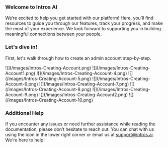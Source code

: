 ### **Welcome to Intros AI**

We’re excited to help you get started with our platform! Here, you'll find resources to guide you through our features, track your progress, and make the most of your experience. We look forward to supporting you in building meaningful connections between your people.


### **Let's dive in!**

First, let's walk through how to create an admin account step-by-step. 

<Steps>
  <Step title="Sign In and Sign Up at https://www.intros.club/dashboard">
    ![](/images/Intros-Creating-Account.png)
  </Step>
  <Step title="Enter Your Name">
    ![](/images/Intros-Creating-Account1.png)
  </Step>
  <Step title="Enter Your Community Website">
    ![](/images/Intros-Creating-Account-4.png)
  </Step>
  <Step title="Choose Types of People to Connect">
    ![](/images/Intros-Creating-Account-5.png)
  </Step>
  <Step title="Choose Community Budget">
    ![](/images/Intros-Creating-Account-6.png)
  </Step>
  <Step title="Indicate If You Have an Active Online Community">
    ![](/images/Intros-Creating-Account-7.png)
  </Step>
   <Step title="Choose All Metrics Tracked">
    ![](/images/Intros-Creating-Account-8.png)
  </Step>
   <Step title="Indicate How You Heard About Intros AI">
    ![](/images/Intros-Creating-Account-9.png)
  </Step>
  <Step title="Upload your Logo and Input your Club Name">
    ![](/images/Intros-Creating-Account2.png)
  </Step>
  <Step title="You've Created Your Account!">
    ![](/images/Intros-Creating-Account-10.png)
  </Step>
</Steps>


### **Additional Help**

If you encounter any issues or need further assistance while reading the documentation, please don’t hesitate to reach out. You can chat with us using the icon in the lower right corner or email us at support@intros.ai. We're here to help!